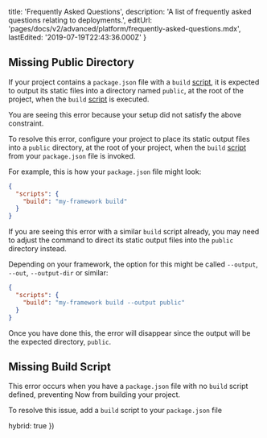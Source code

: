
  title: 'Frequently Asked Questions',
  description: 'A list of frequently asked questions relating to deployments.',
  editUrl: 'pages/docs/v2/advanced/platform/frequently-asked-questions.mdx',
  lastEdited: '2019-07-19T22:43:36.000Z'
}

## Missing Public Directory

If your project contains a `package.json` file with a `build` [script](https://docs.npmjs.com/misc/scripts), it is expected to output its static files into a directory named `public`, at the root of the project, when the `build` [script](https://docs.npmjs.com/misc/scripts) is executed.

You are seeing this error because your setup did not satisfy the above constraint.

To resolve this error, configure your project to place its static output files into a `public` directory, at the root of your project, when the `build` [script](https://docs.npmjs.com/misc/scripts) from your `package.json` file is invoked.

For example, this is how your `package.json` file might look:

```json
{
  "scripts": {
    "build": "my-framework build"
  }
}
```

If you are seeing this error with a similar `build` script already, you may need to adjust the command to direct its static output files into the `public` directory instead.

Depending on your framework, the option for this might be called `--output`, `--out`, `--output-dir` or similar:

```json
{
  "scripts": {
    "build": "my-framework build --output public"
  }
}
```

Once you have done this, the error will disappear since the output will be the expected directory, `public`.

## Missing Build Script

This error occurs when you have a `package.json` file with no `build` script defined, preventing Now from building your project.

To resolve this issue, add a `build` script to your `package.json` file

  hybrid: true
})

